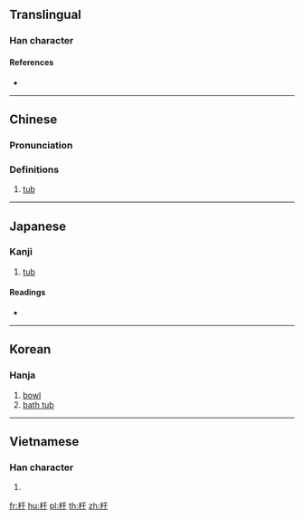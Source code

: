 ==Translingual==

===Han character===
{{Han char|rn=75|rad=木|as=03|sn=7|four=41940|canj=DMD|ids=⿰木于}}

====References====
* {{Han ref|kx=0510.200|dkj=14448|dj=0894.190|hdz=21156.130|uh=6745|ud=26437|bh=CAFD|bd=51965}}

----

==Chinese==
{{zh-forms}}

===Pronunciation===
{{zh-pron
|m=yú
|c=jyu1
|mc=y
|oc=y
|ma=
|cat=n
}}

===Definitions===
# [[tub]]

----

==Japanese==

===Kanji===
{{ja-kanji|grade=|rs=木03}}

# [[tub]]

====Readings====
* {{ja-readings|on=[[う]] (u)|kun=[[ゆのみ]] (yunomi)}}

----

==Korean==

===Hanja===
{{ko-hanja|hangeul=우|eumhun=|rv=u|mr=u|y=u}}

# [[bowl]]
# [[bath tub]]

----

==Vietnamese==

===Han character===
{{vi-hantu|[[vu]], [[vụ]]|rs=木03}}

# {{defn|lang=vi|sort=木03}}

[[fr:杅]]
[[hu:杅]]
[[pl:杅]]
[[th:杅]]
[[zh:杅]]